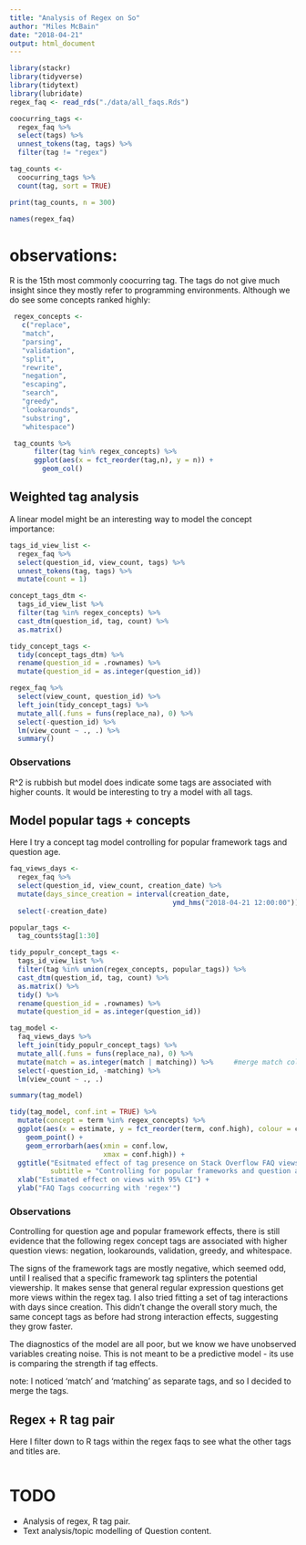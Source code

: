 ```yaml
---
title: "Analysis of Regex on So"
author: "Miles McBain"
date: "2018-04-21"
output: html_document
---
```


```r
library(stackr)
library(tidyverse)
library(tidytext)
library(lubridate)
regex_faq <- read_rds("./data/all_faqs.Rds")

coocurring_tags <-
  regex_faq %>%
  select(tags) %>%
  unnest_tokens(tag, tags) %>%
  filter(tag != "regex")

tag_counts <-
  coocurring_tags %>%
  count(tag, sort = TRUE)

print(tag_counts, n = 300)

names(regex_faq)
```

# observations:
R is the 15th most commonly coocurring tag. The tags do not give much insight since they mostly refer to programming environments. Although we do see some concepts ranked highly:

```r
 regex_concepts <-
   c("replace",
   "match",
   "parsing", 
   "validation",
   "split",
   "rewrite",
   "negation",
   "escaping",
   "search",
   "greedy",
   "lookarounds",
   "substring",
   "whitespace")

 tag_counts %>%
      filter(tag %in% regex_concepts) %>%
      ggplot(aes(x = fct_reorder(tag,n), y = n)) +
        geom_col()
```

## Weighted tag analysis
A linear model might be an interesting way to model the concept importance:

```r
tags_id_view_list <-
  regex_faq %>%
  select(question_id, view_count, tags) %>%
  unnest_tokens(tag, tags) %>%
  mutate(count = 1) 

concept_tags_dtm <-
  tags_id_view_list %>%
  filter(tag %in% regex_concepts) %>%
  cast_dtm(question_id, tag, count) %>%
  as.matrix()

tidy_concept_tags <- 
  tidy(concept_tags_dtm) %>%
  rename(question_id = .rownames) %>%
  mutate(question_id = as.integer(question_id))

regex_faq %>%
  select(view_count, question_id) %>%
  left_join(tidy_concept_tags) %>%
  mutate_all(.funs = funs(replace_na), 0) %>%
  select(-question_id) %>%
  lm(view_count ~ ., .) %>%
  summary()
```
### Observations
R^2 is rubbish but model does indicate some tags are associated with higher counts. It would be interesting to try a model with all tags.

## Model popular tags + concepts
Here I try a concept tag model controlling for popular framework tags and question age.

```r
faq_views_days <- 
  regex_faq %>%
  select(question_id, view_count, creation_date) %>%
  mutate(days_since_creation = interval(creation_date,
                                        ymd_hms("2018-04-21 12:00:00")) / days(1)) %>%
  select(-creation_date)

popular_tags <-
  tag_counts$tag[1:30]

tidy_populr_concept_tags <-
  tags_id_view_list %>%
  filter(tag %in% union(regex_concepts, popular_tags)) %>%
  cast_dtm(question_id, tag, count) %>%
  as.matrix() %>%
  tidy() %>%
  rename(question_id = .rownames) %>%
  mutate(question_id = as.integer(question_id))

tag_model <- 
  faq_views_days %>%
  left_join(tidy_populr_concept_tags) %>%
  mutate_all(.funs = funs(replace_na), 0) %>%
  mutate(match = as.integer(match | matching)) %>%     #merge match columns
  select(-question_id, -matching) %>%
  lm(view_count ~ ., .)

summary(tag_model)

tidy(tag_model, conf.int = TRUE) %>%
  mutate(concept = term %in% regex_concepts) %>%
  ggplot(aes(x = estimate, y = fct_reorder(term, conf.high), colour = concept)) +
    geom_point() +
    geom_errorbarh(aes(xmin = conf.low,
                       xmax = conf.high)) +
  ggtitle("Esitmated effect of tag presence on Stack Overflow FAQ views",
          subtitle = "Controlling for popular frameworks and question age") +
  xlab("Estimated effect on views with 95% CI") +
  ylab("FAQ Tags coocurring with 'regex'")

```

### Observations
Controlling for question age and popular framework effects, there is still evidence that the following regex concept tags are associated with higher question views: negation, lookarounds, validation, greedy, and whitespace.

The signs of the framework tags are mostly negative, which seemed odd, until I realised that a specific framework tag splinters the potential viewership. It makes sense that general regular expression questions get more views within the regex tag. I also tried fitting a set of tag interactions with days since creation. This didn't change the overall story much, the same concept tags as before had strong interaction effects, suggesting they grow faster. 

The diagnostics of the model are all poor, but we know we have unobserved variables creating noise. This is not meant to be a predictive model - its use is comparing the strength if tag effects.

note: I noticed 'match' and 'matching' as separate tags, and so I decided to merge the tags.

## Regex + R tag pair
Here I filter down to R tags within the regex faqs to see what the other tags and titles are.

```r


```
# TODO
* Analysis of regex, R tag pair.
* Text analysis/topic modelling of Question content.
